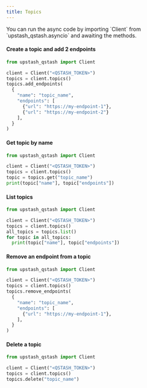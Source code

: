 ---
title: Topics
---

<Info>
  You can run the async code by importing `Client` from `upstash_qstash.asyncio`
  and awaiting the methods.
</Info>

#### Create a topic and add 2 endpoints

```python
from upstash_qstash import Client

client = Client("<QSTASH_TOKEN>")
topics = client.topics()
topics.add_endpoints(
  {
    "name": "topic_name",
    "endpoints": [
      {"url": "https://my-endpoint-1"},
      {"url": "https://my-endpoint-2"}
    ],
  }
)
```

#### Get topic by name

```python
from upstash_qstash import Client

client = Client("<QSTASH_TOKEN>")
topics = client.topics()
topic = topics.get("topic_name")
print(topic["name"], topic["endpoints"])
```

#### List topics

```python
from upstash_qstash import Client

client = Client("<QSTASH_TOKEN>")
topics = client.topics()
all_topics = topics.list()
for topic in all_topics:
  print(topic["name"], topic["endpoints"])
```

#### Remove an endpoint from a topic

```python
from upstash_qstash import Client

client = Client("<QSTASH_TOKEN>")
topics = client.topics()
topics.remove_endpoints(
  {
    "name": "topic_name",
    "endpoints": [
      {"url": "https://my-endpoint-1"},
    ],
  }
)
```

#### Delete a topic

```python
from upstash_qstash import Client

client = Client("<QSTASH_TOKEN>")
topics = client.topics()
topics.delete("topic_name")
```
